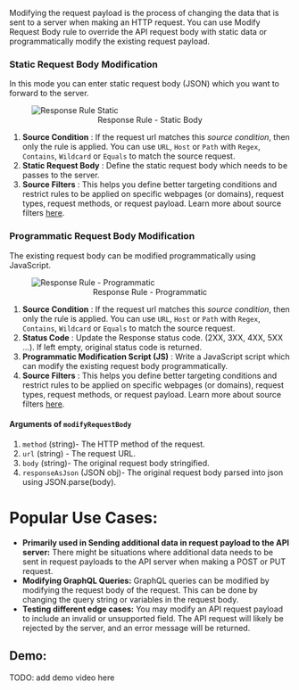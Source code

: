 Modifying the request payload is the process of changing the data that is sent to a server when making an HTTP request. You can use Modify Request Body rule to override the API request body with static data or programmatically modify the existing request payload.


### Static Request Body Modification

In this mode you can enter static request body (JSON) which you want to forward to the server.


<figure style={{ width: "75%"}}>
    <img src="/img/docs/annotated-request-rule-static.png" alt="Response Rule Static"/>
    <center><figcaption>Response Rule - Static Body</figcaption></center>
</figure>

1. **Source Condition** : If the request url matches this *source condition*, then only the rule is applied. You can use `URL`, `Host` or `Path` with `Regex`, `Contains`, `Wildcard` or `Equals` to match the source request.
2. **Static Request Body** : Define the static request body which needs to be passes to the server.
3. **Source Filters** : This helps you define better targeting conditions and restrict rules to be applied on specific webpages (or domains), request types, request methods, or request payload. Learn more about source filters [here](../features/advance-targeting).

### Programmatic Request Body Modification

The existing request body can be modified programmatically using JavaScript. 

<figure style={{ width: "75%"}}>
    <img src="/img/docs/annotated-request-rule-programmatic.png" alt="Response Rule - Programmatic"/>
    <center><figcaption>Response Rule - Programmatic</figcaption></center>
</figure>

1. **Source Condition** : If the request url matches this *source condition*, then only the rule is applied. You can use `URL`, `Host` or `Path` with `Regex`, `Contains`, `Wildcard` or `Equals` to match the source request.
2. **Status Code** : Update the Response status code. (2XX, 3XX, 4XX, 5XX ...). If left empty, original status code is returned.
3. **Programmatic Modification Script (JS)** : Write a JavaScript script which can modify the existing request body programmatically.
3. **Source Filters** : This helps you define better targeting conditions and restrict rules to be applied on specific webpages (or domains), request types, request methods, or request payload. Learn more about source filters [here](../features/advance-targeting).

#### Arguments of `modifyRequestBody`

1. `method` (string)- The HTTP method of the request.
2. `url` (string) - The request URL.
3. `body` (string)- The original request body stringified.
4. `responseAsJson` (JSON obj)- The original request body parsed into json using JSON.parse(body).


# Popular Use Cases:

- **Primarily used in Sending additional data in request payload to the API server:** There might be situations where additional data needs to be sent in request payloads to the API server when making a POST or PUT request.
- **Modifying GraphQL Queries:** GraphQL queries can be modified by modifying the request body of the request. This can be done by changing the query string or variables in the request body.
- **Testing different edge cases:** You may modify an API request payload to include an invalid or unsupported field. The API request will likely be rejected by the server, and an error message will be returned.

## Demo:
TODO: add demo video here